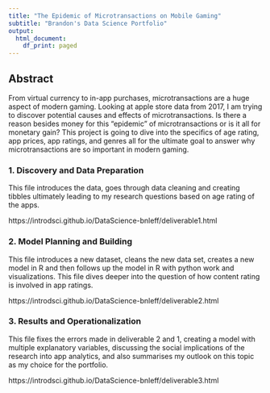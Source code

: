 ```yaml
---
title: "The Epidemic of Microtransactions on Mobile Gaming"
subtitle: "Brandon's Data Science Portfolio"
output:
  html_document:
    df_print: paged
---
```


## Abstract

From virtual currency to in-app purchases, microtransactions are a huge aspect of modern gaming. Looking at apple store data from 2017, I am trying to discover potential causes and effects of microtransactions. Is there a reason besides money for this "epidemic" of microtransactions or is it all for monetary gain? This project is going to dive into the specifics of age rating, app prices, app ratings, and genres all for the ultimate goal to answer why microtransactions are so important in modern gaming.

### 1. Discovery and Data Preparation

This file introduces the data, goes through data cleaning and creating tibbles ultimately leading to my research questions based on age rating of the apps.

https://introdsci.github.io/DataScience-bnleff/deliverable1.html

### 2. Model Planning and Building

This file introduces a new dataset, cleans the new data set, creates a new model in R and then follows up the model in R with python work and visualizations. This file dives deeper into the question of how content rating is involved in app ratings.

https://introdsci.github.io/DataScience-bnleff/deliverable2.html

### 3. Results and Operationalization

This file fixes the errors made in deliverable 2 and 1, creating a model with multiple explanatory variables, discussing the social implications of the research into app analytics, and also summarises my outlook on this topic as my choice for the portfolio.

https://introdsci.github.io/DataScience-bnleff/deliverable3.html

